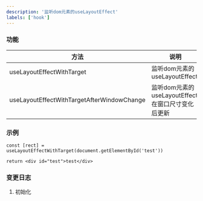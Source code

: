 ```yaml
---
description: '监听dom元素的useLayoutEffect'
labels: ['hook']
---
```


### 功能

| 方法 | 说明 |
| --- | --- |
| useLayoutEffectWithTarget | 监听dom元素的useLayoutEffect |
| useLayoutEffectWithTargetAfterWindowChange | 监听dom元素的useLayoutEffect, 在窗口尺寸变化后更新 |


### 示例

```tsx
const [rect] = useLayoutEffectWithTarget(document.getElementById('test'))

return <div id="test">test</div>
```

### 变更日志

1. 初始化
